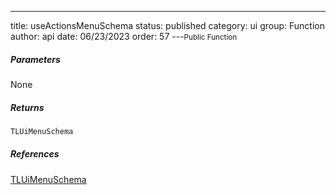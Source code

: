 ---
title: useActionsMenuSchema
status: published
category: ui
group: Function
author: api
date: 06/23/2023
order: 57
---<Small>Public Function</Small>




##### Parameters


None

##### Returns


```ts
TLUiMenuSchema
```

##### References

[TLUiMenuSchema](/gen/ui/TLUiMenuSchema-type)

